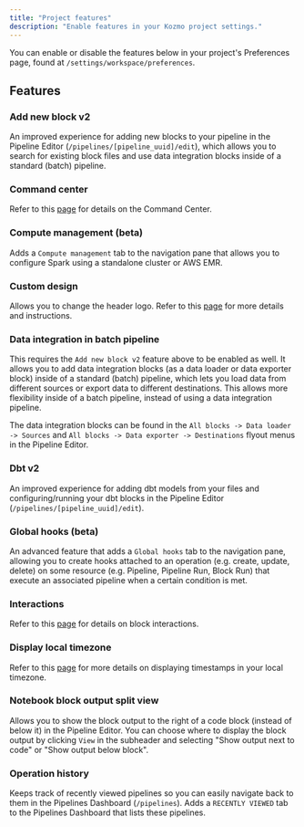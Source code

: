 ```yaml
---
title: "Project features"
description: "Enable features in your Kozmo project settings."
---
```


You can enable or disable the features below in your project's Preferences page,
found at `/settings/workspace/preferences`.

## Features

### Add new block v2

An improved experience for adding new blocks to your pipeline in the
Pipeline Editor (`/pipelines/[pipeline_uuid]/edit`), which allows you to
search for existing block files and use data integration blocks inside of
a standard (batch) pipeline.

### Command center

Refer to this [page](/developer-ux/command-center/spellcaster) for details on
the Command Center.

### Compute management (beta)

Adds a `Compute management` tab to the navigation pane that allows you to
configure Spark using a standalone cluster or AWS EMR.

### Custom design

Allows you to change the header logo. Refer to this [page](/platform/designs/setup)
for more details and instructions.

### Data integration in batch pipeline

This requires the `Add new block v2` feature above to be enabled as well. It allows
you to add data integration blocks (as a data loader or data exporter block) inside
of a standard (batch) pipeline, which lets you load data from different sources
or export data to different destinations. This allows more flexibility inside of a
batch pipeline, instead of using a data integration pipeline.

The data integration blocks can be found in the `All blocks -> Data loader -> Sources`
and `All blocks -> Data exporter -> Destinations` flyout menus in the Pipeline Editor.

### Dbt v2

An improved experience for adding dbt models from your files and configuring/running
your dbt blocks in the Pipeline Editor (`/pipelines/[pipeline_uuid]/edit`).

### Global hooks (beta)

An advanced feature that adds a `Global hooks` tab to the navigation pane, allowing you
to create hooks attached to an operation (e.g. create, update, delete) on some resource
(e.g. Pipeline, Pipeline Run, Block Run) that execute an associated pipeline when a
certain condition is met.

### Interactions

Refer to this [page](/interactions/overview) for details on block interactions.

### Display local timezone

Refer to this [page](/development/project/local-timezone) for more details on displaying timestamps in your local timezone.

### Notebook block output split view

Allows you to show the block output to the right of a code block (instead of below it)
in the Pipeline Editor. You can choose where to display the block output by clicking `View`
in the subheader and selecting "Show output next to code" or "Show output below block".

### Operation history

Keeps track of recently viewed pipelines so you can easily navigate back to them
in the Pipelines Dashboard (`/pipelines`). Adds a `RECENTLY VIEWED` tab to the Pipelines
Dashboard that lists these pipelines.
